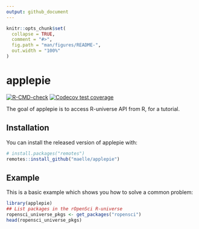 ```yaml
---
output: github_document
---
```


<!-- README.md is generated from README.Rmd. Please edit that file -->

```r
knitr::opts_chunk$set(
  collapse = TRUE,
  comment = "#>",
  fig.path = "man/figures/README-",
  out.width = "100%"
)
```

# applepie

<!-- badges: start -->
[![R-CMD-check](https://github.com/avallecam/applepie/workflows/R-CMD-check/badge.svg)](https://github.com/avallecam/applepie/actions)
[![Codecov test coverage](https://codecov.io/gh/avallecam/applepie/branch/main/graph/badge.svg)](https://codecov.io/gh/avallecam/applepie?branch=main)
<!-- badges: end -->

The goal of applepie is to access R-universe API from R, for a tutorial.

## Installation

You can install the released version of applepie with:

``` r
# install.packages("remotes")
remotes::install_github("maelle/applepie")
```
## Example

This is a basic example which shows you how to solve a common problem:

```r
library(applepie)
## List packages in the rOpenSci R-universe
ropensci_universe_pkgs <- get_packages("ropensci")
head(ropensci_universe_pkgs)
```
